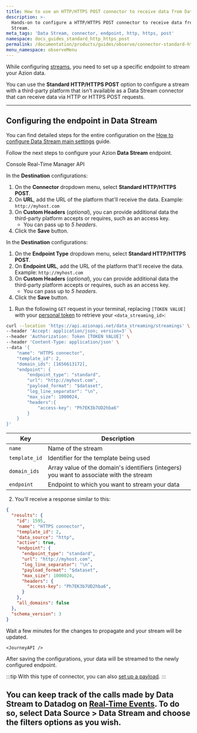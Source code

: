```yaml
---
title: How to use an HTTP/HTTPS POST connector to receive data from Data Stream
description: >-
  Hands-on to configure a HTTP/HTTPS POST connector to receive data from Data
  Stream.
meta_tags: 'Data Stream, connector, endpoint, http, https, post'
namespace: docs_guides_standard_http_https_post
permalink: /documentation/products/guides/observe/connector-standard-https-post/
menu_namespace: observeMenu
---
```



<InterfaceNote />

While configuring [streams](/en/documentation/products/guides/use-data-stream/), you need to set up a specific endpoint to stream your Azion data.

You can use the **Standard HTTP/HTTPS POST** option to configure a stream with a third-party platform that isn't available as a Data Stream connector that can receive data via HTTP or HTTPS POST requests.

---

## Configuring the endpoint in Data Stream

You can find detailed steps for the entire configuration on the [How to configure Data Stream main settings](/en/documentation/products/guides/use-data-stream/) guide.

Follow the next steps to configure your Azion **Data Stream** endpoint.

<Tabs client:visible>
    <Fragment slot="tab.console">Console</Fragment>
    <Fragment slot="tab.rtm">Real-Time Manager</Fragment>
    <Fragment slot="tab.api">API</Fragment>

<Fragment slot="panel.console">

In the **Destination** configurations:

1. On the **Connector** dropdown menu, select **Standard HTTP/HTTPS POST**.
2. On **URL**, add the URL of the platform that'll receive the data. Example: `http://myhost.com`
3. On **Custom Headers** (*optional*), you can provide additional data the third-party platform accepts or requires, such as an access key.
    - You can pass up to *5 headers*.
4. Click the **Save** button.

</Fragment>

<Fragment slot="panel.rtm">

In the **Destination** configurations:

1. On the **Endpoint Type** dropdown menu, select **Standard HTTP/HTTPS POST**.
2. On **Endpoint URL**, add the URL of the platform that'll receive the data. Example: `http://myhost.com`
3. On **Custom Headers** (*optional*), you can provide additional data the third-party platform accepts or requires, such as an access key.
    - You can pass up to *5 headers*.
4. Click the **Save** button.

</Fragment>

<Fragment slot="panel.api">

1. Run the following `GET` request in your terminal, replacing `[TOKEN VALUE]` with your [personal token](/en/documentation/products/guides/personal-tokens/) to retrieve your `<data_streaming_id>`:

```bash
curl --location 'https://api.azionapi.net/data_streaming/streamings' \
--header 'Accept: application/json; version=3' \
--header 'Authorization: Token [TOKEN VALUE]' \
--header 'Content-Type: application/json' \
--data '{
    "name": "HTTPS connector",
    "template_id": 2,
    "domain_ids": [1656613172],
    "endpoint": {
        "endpoint_type": "standard",
        "url": "http://myhost.com",
        "payload_format": "$dataset",
        "log_line_separator": "\n",
        "max_size": 1000024,
        "headers":{
            "access-key": "Ph7EK3b7UD2hba6"
        }
    }
}'
```

| Key | Description |
| --- | --- |
| `name` | Name of the stream |
| `template_id` | Identifier for the template being used |
| `domain_ids` | Array value of the domain's identifiers (integers) you want to associate with the stream |
| `endpoint` | Endpoint to which you want to stream your data |

2. You'll receive a response similar to this:

```json
{
  "results": {
    "id": 1595,
    "name": "HTTPS connector",
    "template_id": 2,
    "data_source": "http",
    "active": true,
    "endpoint": {
      "endpoint_type": "standard",
      "url": "http://myhost.com",
      "log_line_separator": "\n",
      "payload_format": "$dataset",
      "max_size": 1000024,
      "headers": {
        "access-key": "Ph7EK3b7UD2hba6",
      }
    },
    "all_domains": false
  },
  "schema_version": 3
}
```

Wait a few minutes for the changes to propagate and your stream will be updated.

    <JourneyAPI />

</Fragment>
</Tabs>

After saving the configurations, your data will be streamed to the newly configured endpoint.

:::tip
With this type of connector, you can also [set up a payload](/en/documentation/products/guides/observe/data-stream-set-payload/).
:::

You can keep track of the calls made by Data Stream to Datadog on [Real-Time Events](/en/documentation/products/observe/real-time-events/). To do so, select **Data Source** > **Data Stream** and choose the filters options as you wish.
<br /><br />
---

